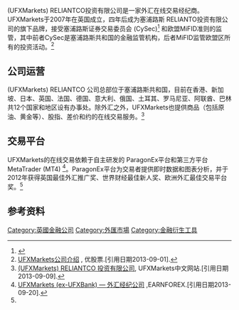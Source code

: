 {{Infobox company
| name              =  UFXMarkets (Reliantco 投资有限公司)
| logo              =  [[File:UFXMarkets_Logo.gif|缩略图]]
| type              =  [[私营公司|私营]]
| location_country  =  [[塞浦路斯|塞浦路斯]]
| key_people        =  [[丹尼斯·德容，董事总经理|丹尼斯·德容，董事总经理]]
| industry          =  [[金融服务|金融服务]]
| services          = 外汇交易，CFD交易，商品交易，证券交易，指数
| homepage          =  [http://www.ufxmarkets.com/cn http://www.ufxmarkets.com/cn]
}}

(UFXMarkets) RELIANTCO投资有限公司是一家外汇在线交易经纪商。UFXMarkets于2007年在英国成立，四年后成为塞浦路斯 RELIANTO投资有限公司的旗下品牌，接受塞浦路斯证券交易委员会 (CySec)<ref>{{cite web |author1=Stock Broker Views |title=塞浦路斯Cysec監管金融機構查詢教學 查詢你的交易經紀商是否合法! |url=https://tw.stockbrokerviews.com/financial-knowledge/cysec監管/ |website=Stock Broker Views |accessdate=2021-10-08 |archive-date=2021-10-08 |archive-url=https://web.archive.org/web/20211008194533/https://tw.stockbrokerviews.com/financial-knowledge/cysec%e7%9b%a3%e7%ae%a1/ |dead-url=no }}</ref> 和欧盟MiFID准则的监管，其中前者CySec是塞浦路斯共和国的金融监管机构，后者MiFID监管欧盟区所有的投资活动。<ref name="#1">[http://www.ugp.com.cn/waihui/huishiguancha/1433803.html UFXMarkets公司介绍] {{Wayback|url=http://www.ugp.com.cn/waihui/huishiguancha/1433803.html |date=20190812103654 }}, 优股票.[引用日期2013-09-01].</ref> 
== 公司运营 ==
(UFXMarkets) RELIANTCO 公司总部位于塞浦路斯共和国，目前在香港、新加坡、日本、英国、法国、德国、意大利、俄国、土耳其、罗马尼亚、阿联酋、巴林共12个国家和地区设有办事处。除外汇之外，UFXMarkets也提供商品（包括原油、黄金等）、股指、差价和约的在线交易服务。<ref>[http://www.ufxmarkets.com/cn/%e5%85%b3%e4%ba%8e%e6%88%91%e4%bb%ac/-ufxmarkets-reliantco-%e6%8a%95%e8%b5%84%e6%9c%89%e9%99%90%e5%85%ac%e5%8f%b8关于 (UFXMarkets) RELIANTCO 投资有限公司], UFXMarkets中文网站.[引用日期2013-09-09].</ref>
== 交易平台 ==	
UFXMarkets的在线交易依赖于自主研发的 ParagonEx平台和第三方平台MetaTrader (MT4) <ref>[http://www.earnforex.com/cn/%E5%A4%96%E6%B1%87%E7%BB%8F%E7%BA%AA%E5%85%AC%E5%8F%B8/UFXMarkets UFXMarkets (ex-UFXBank) — 外汇经纪公司] {{Wayback|url=http://www.earnforex.com/cn/%E5%A4%96%E6%B1%87%E7%BB%8F%E7%BA%AA%E5%85%AC%E5%8F%B8/UFXMarkets |date=20160805011408 }},EARNFOREX.[引用日期2013-09-20].</ref>。ParagonEx平台为交易者提供即时数据和图表分析，并于2012年获得英国最佳外汇推广奖、世界财经最佳新人奖、欧洲外汇最佳交易平台奖。<ref name="#1"/> 

== 参考资料 ==
<references/>

[[Category:英國金融公司|Category:英國金融公司]]
[[Category:外匯市場|Category:外匯市場]]
[[Category:金融衍生工具|Category:金融衍生工具]]